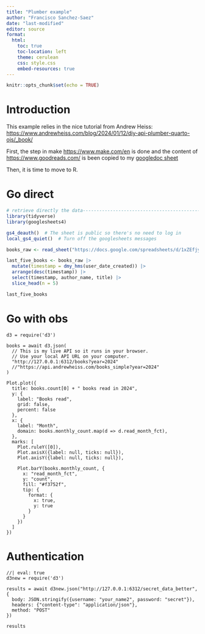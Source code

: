 ```yaml
---
title: "Plumber example"
author: "Francisco Sanchez-Saez"
date: "last-modified" 
editor: source
format:
  html:
    toc: true
    toc-location: left
    theme: cerulean
    css: style.css
    embed-resources: true
---
```


```r
knitr::opts_chunk$set(echo = TRUE)
```

# Introduction

This example relies in the nice tutorial from Andrew Heiss: <https://www.andrewheiss.com/blog/2024/01/12/diy-api-plumber-quarto-ojs/_book/>

First, the step in make <https://www.make.com/en> is done and the content of <https://www.goodreads.com/> is been copied to my [googledoc sheet](https://docs.google.com/spreadsheets/d/1xZEfjyxiH5SQQ-UYSyKN0UCA6lsd7twRsyzAAGGzn7o/edit#gid=0)

Then, it is time to move to R.

# Go direct

```r
# retrieve directly the data-------------------------------------------------
library(tidyverse)
library(googlesheets4)

gs4_deauth()  # The sheet is public so there's no need to log in
local_gs4_quiet()  # Turn off the googlesheets messages

books_raw <- read_sheet("https://docs.google.com/spreadsheets/d/1xZEfjyxiH5SQQ-UYSyKN0UCA6lsd7twRsyzAAGGzn7o/edit#gid=0")

last_five_books <- books_raw |> 
  mutate(timestamp = dmy_hms(user_date_created)) |> 
  arrange(desc(timestamp)) |> 
  select(timestamp, author_name, title) |> 
  slice_head(n = 5)

last_five_books

```



# Go with obs

```ojs
d3 = require('d3')

books = await d3.json(
  // This is my live API so it runs in your browser.
  // Use your local API URL on your computer.
  "http://127.0.0.1:6312/books?year=2024"
  //"https://api.andrewheiss.com/books_simple?year=2024"
)

Plot.plot({
  title: books.count[0] + " books read in 2024",
  y: {
    label: "Books read",
    grid: false,
    percent: false
  },
  x: {
    label: "Month",
    domain: books.monthly_count.map(d => d.read_month_fct),
  },
  marks: [
    Plot.ruleY([0]),
    Plot.axisX({label: null, ticks: null}),
    Plot.axisY({label: null, ticks: null}),

    Plot.barY(books.monthly_count, {
      x: "read_month_fct", 
      y: "count", 
      fill: "#f3752f",
      tip: {
        format: {
          x: true,
          y: true
        }
      }
    })
  ]
})

```

# Authentication


```ojs
//| eval: true
d3new = require('d3')

results = await d3new.json("http://127.0.0.1:6312/secret_data_better", {
  body: JSON.stringify({username: "your_name2", password: "secret"}),
  headers: {"content-type": "application/json"},
  method: "POST"
})

results

```

